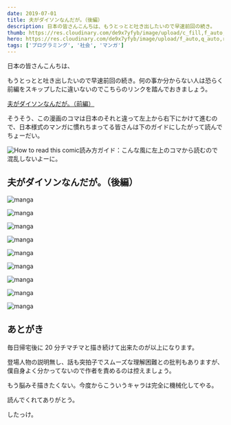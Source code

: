 ```yaml
---
date: 2019-07-01
title: 夫がダイソンなんだが。（後編）
description: 日本の皆さんこんちは、もうとっとと吐き出したいので早速前回の続き。
thumb: https://res.cloudinary.com/de9x7yfyb/image/upload/c_fill,f_auto,h_120,q_auto,r_6,w_120/v1637734539/qc3/posts/hubby-turned-dyson-02/1561995125.hightlights-02-original_loibiu.jpg
hero: https://res.cloudinary.com/de9x7yfyb/image/upload/f_auto,q_auto,r_6,w_680/v1637734539/qc3/posts/hubby-turned-dyson-02/1561995125.hightlights-02-original_loibiu.jpg
tags: ['プログラミング', '社会', 'マンガ']
---
```


日本の皆さんこんちは、

もうとっとと吐き出したいので早速前回の続き。何の事か分からない人は恐らく前編をスキップしたに違いないのでこちらのリンクを踏んでおきましょう。

[夫がダイソンなんだが。（前編）](/hubby-turned-dyson-01 '夫がダイソンなんだが。（前編）')

そうそう、この漫画のコマは日本のそれと違って左上から右下にかけて進むので、日本様式のマンガに慣れちまってる皆さんは下のガイドにしたがって読んでちょーだい。

![How to read this
  comic](../images/hubby-turned-dyson-01/how-to-read.jpg)読み方ガイド：こんな風に左上のコマから読むので混乱しないよーに。

## 夫がダイソンなんだが。（後編）

![manga](https://res.cloudinary.com/de9x7yfyb/image/upload/f_auto,q_auto,r_6,w_680/v1637734539/qc3/posts/hubby-turned-dyson-02/dyson-10_niqjdw.jpg)

![manga](https://res.cloudinary.com/de9x7yfyb/image/upload/f_auto,q_auto,r_6,w_680/v1637734539/qc3/posts/hubby-turned-dyson-02/dyson-11_z2q583.jpg)

![manga](https://res.cloudinary.com/de9x7yfyb/image/upload/f_auto,q_auto,r_6,w_680/v1637734539/qc3/posts/hubby-turned-dyson-02/dyson-12_oqlloz.jpg)

![manga](https://res.cloudinary.com/de9x7yfyb/image/upload/f_auto,q_auto,r_6,w_680/v1637734540/qc3/posts/hubby-turned-dyson-02/dyson-13_uo8fkm.jpg)

![manga](https://res.cloudinary.com/de9x7yfyb/image/upload/f_auto,q_auto,r_6,w_680/v1637734539/qc3/posts/hubby-turned-dyson-02/dyson-14_s7kzlp.jpg)

![manga](https://res.cloudinary.com/de9x7yfyb/image/upload/f_auto,q_auto,r_6,w_680/v1637734539/qc3/posts/hubby-turned-dyson-02/dyson-15_owsebt.jpg)

![manga](https://res.cloudinary.com/de9x7yfyb/image/upload/f_auto,q_auto,r_6,w_680/v1637734539/qc3/posts/hubby-turned-dyson-02/dyson-16_otw7qj.jpg)

![manga](https://res.cloudinary.com/de9x7yfyb/image/upload/f_auto,q_auto,r_6,w_680/v1637734539/qc3/posts/hubby-turned-dyson-02/dyson-17_xjempa.jpg)

![manga](https://res.cloudinary.com/de9x7yfyb/image/upload/f_auto,q_auto,r_6,w_680/v1637734540/qc3/posts/hubby-turned-dyson-02/dyson-18_quroxc.jpg)

## あとがき

毎日帰宅後に 20 分チマチマと描き続けて出来たのが以上になります。

登場人物の説明無し、話も突拍子でスムーズな理解困難との批判もありますが、僕自身よく分かってないので作者を責めるのは控えましょう。

もう脳みそ描きたくない。今度からこういうキャラは完全に機械化してやる。

読んでくれてありがとう。

したっけ。
